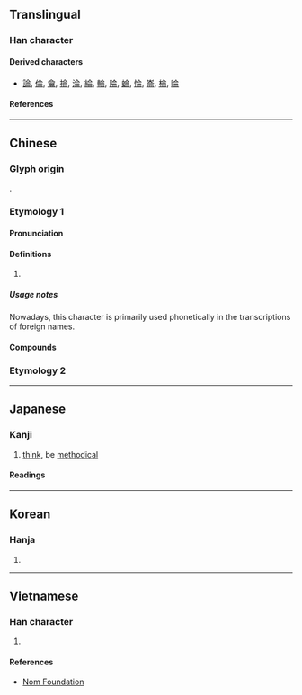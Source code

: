 {{also|仑|俞}}
{{character info}}
==Translingual==

===Han character===
{{Han char|rn=9|rad=人|as=06|sn=8|four=80227|canj=OMBT|ids=⿱亼𠕁}}

====Derived characters====
* [[論]], [[倫]], [[龠]], [[掄]], [[淪]], [[綸]], [[輪]], [[陯]], [[蜦]], [[惀]], [[崙]], [[棆]], [[睔]]

====References====
{{Han ref|kx=0102.100|dkj=00599|dj=0216.090|hdz=10143.010|uh=4F96}}

----

==Chinese==
{{zh-forms|s=仑}}

===Glyph origin===
{{Han etym}}
{{Han compound|亼|冊|ls=ic}}.

===Etymology 1===

====Pronunciation====
{{zh-pron
|m=lún
|c=leon4
|mn=lûn
|mc=y
|oc=y
|cat=
}}

====Definitions====
{{zh-hanzi}}

# {{zh-alt-form|倫|tr=-|reason; order}}

=====Usage notes=====
Nowadays, this character is primarily used phonetically in the transcriptions of foreign names.

====Compounds====
{{zh-der|侖琴射線|加侖|侖琴|庫侖定律|庫侖|密侖|毫侖目|美侖美奐|加侖比亞}}

===Etymology 2===
{{zh-see|崙}}

----

==Japanese==

===Kanji===
{{ja-kanji|grade=|rs=人06}}

# [[think]], be [[methodical]]

====Readings====
{{ja-readings
|goon=りん
|kanon=りん
|on=ろん
|kun=おも-う
|nanori=みち
}}

----

==Korean==

===Hanja===
{{ko-hanja|hangeul=[[륜]]>[[윤]]|eumhun=|rv=ryun>yun|mr=ryun>yun|y=lyun>yun}}

# {{rfdef|ko|sort=人06}}

----

==Vietnamese==

===Han character===
{{vi-readings|reading=[[lỏn]], [[lốn]], [[lổn]], [[lôn]], [[lủn]], [[luân]], [[lũn]], [[lụm]], [[lụn]], [[trôn]]|rs=人06}}

# {{rfdef|vi|sort=人06}}

====References====
* [http://nomfoundation.org/common/nom_details.php?codepoint=4f96 Nom Foundation]

{{cln|vi|Han tu}}